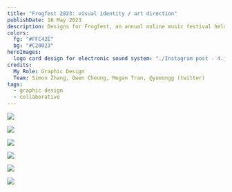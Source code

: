```yaml
---
title: "Frogfest 2023: visual identity / art direction"
publishDate: 16 May 2023
description: Designs for Frogfest, an annual online music festival held in the video game final fantasy 14 with a bunch of friends
colors:
  fg: "#FFC42E"
  bg: "#C20023"
heroImages:
  logo card design for electronic sound system: "./Instagram post - 4.jpg"
credits:
  My Role: Graphic Design
  Team: Simon Zhang, Owen Cheung, Megan Tran, @yueongg (twitter)
tags:
  - graphic design
  - collaborative
---
```


![](<./Instagram post - 5.jpg>)

![](<./Instagram post - 1artparty.jpg>)

![](<./Frame 39.jpg>)

![](<./Instagram post - 16.jpg>)

![](<./Instagram post - 4.jpg>)

![](<./Instagram post - 18.jpg>)

